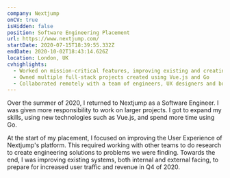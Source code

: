 ```yaml
---
company: Nextjump
onCV: true
isHidden: false
position: Software Engineering Placement
url: https://www.nextjump.com/
startDate: 2020-07-15T18:39:55.332Z
endDate: 2020-10-02T18:43:14.626Z
location: London, UK
cvhighlights:
  - Worked on mission-critical features, improving existing and creating new systems to prepare for increased site traffic and revenue in Q4 2020
  - Owned multiple full-stack projects created using Vue.js and Go
  - Collaborated remotely with a team of engineers, UX designers and business associates to research and implement solutions on how to improve UX
---
```


Over the summer of 2020, I returned to Nextjump as a Software Engineer. I was given more responsibility to work on larger projects. I got to expand my skills, using new technologies such as Vue.js, and spend more time using Go.

At the start of my placement, I focused on improving the User Experience of Nextjump's platform. This required working with other teams to do research to create engineering solutions to problems we were finding. Towards the end, I was improving existing systems, both internal and external facing, to prepare for increased user traffic and revenue in Q4 of 2020.

